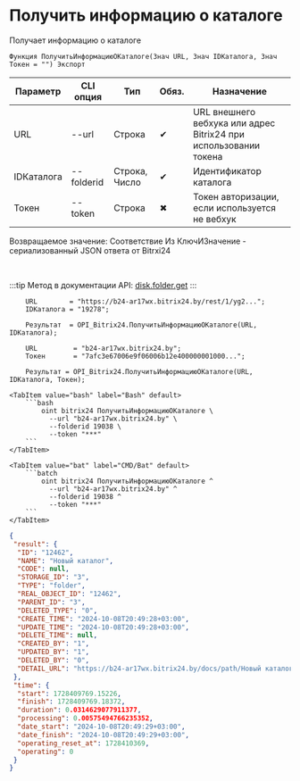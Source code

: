 ﻿---
sidebar_position: 1
---


# Получить информацию о каталоге
 Получает информацию о каталоге



`Функция ПолучитьИнформациюОКаталоге(Знач URL, Знач IDКаталога, Знач Токен = "") Экспорт`

  | Параметр | CLI опция | Тип | Обяз. | Назначение |
  |-|-|-|-|-|
  | URL | --url | Строка | &#x2714; | URL внешнего вебхука или адрес Bitrix24 при использовании токена |
  | IDКаталога | --folderid | Строка, Число | &#x2714; | Идентификатор каталога |
  | Токен | --token | Строка | &#x2716; | Токен авторизации, если используется не вебхук |

  
  Возвращаемое значение:   Соответствие Из КлючИЗначение - сериализованный JSON ответа от Bitrxi24

<br/>

:::tip
Метод в документации API: [disk.folder.get](https://dev.1c-bitrix.ru/rest_help/disk/folder/disk_folder_get.php)
:::
<br/>


```bsl title="Пример использования для 1С:Предприятие/OneScript"
    URL        = "https://b24-ar17wx.bitrix24.by/rest/1/yg2...";
    IDКаталога = "19278";

    Результат  = OPI_Bitrix24.ПолучитьИнформациюОКаталоге(URL, IDКаталога);

    URL         = "b24-ar17wx.bitrix24.by";
    Токен       = "7afc3e67006e9f06006b12e400000001000...";

    Результат = OPI_Bitrix24.ПолучитьИнформациюОКаталоге(URL, IDКаталога, Токен);
```
    

 <Tabs>
  
    <TabItem value="bash" label="Bash" default>
        ```bash
            oint bitrix24 ПолучитьИнформациюОКаталоге \
              --url "b24-ar17wx.bitrix24.by" \
              --folderid 19038 \
              --token "***"
        ```
    </TabItem>
  
    <TabItem value="bat" label="CMD/Bat" default>
        ```batch
            oint bitrix24 ПолучитьИнформациюОКаталоге ^
              --url "b24-ar17wx.bitrix24.by" ^
              --folderid 19038 ^
              --token "***"
        ```
    </TabItem>
</Tabs>


```json title="Результат"
{
 "result": {
  "ID": "12462",
  "NAME": "Новый каталог",
  "CODE": null,
  "STORAGE_ID": "3",
  "TYPE": "folder",
  "REAL_OBJECT_ID": "12462",
  "PARENT_ID": "3",
  "DELETED_TYPE": "0",
  "CREATE_TIME": "2024-10-08T20:49:28+03:00",
  "UPDATE_TIME": "2024-10-08T20:49:28+03:00",
  "DELETE_TIME": null,
  "CREATED_BY": "1",
  "UPDATED_BY": "1",
  "DELETED_BY": "0",
  "DETAIL_URL": "https://b24-ar17wx.bitrix24.by/docs/path/Новый каталог"
 },
 "time": {
  "start": 1728409769.15226,
  "finish": 1728409769.18372,
  "duration": 0.0314629077911377,
  "processing": 0.00575494766235352,
  "date_start": "2024-10-08T20:49:29+03:00",
  "date_finish": "2024-10-08T20:49:29+03:00",
  "operating_reset_at": 1728410369,
  "operating": 0
 }
}
```
